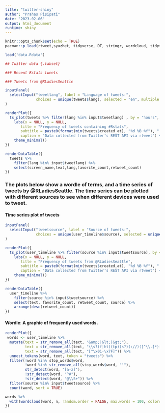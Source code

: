 ```yaml
---
title: "twitter-shiny"
author: "Prahas Pisipati"
date: "2023-02-06"
output: html_document
runtime: shiny
---
```


```r
knitr::opts_chunk$set(echo = TRUE)
pacman::p_load(rtweet,syuzhet, tidyverse, DT, stringr, wordcloud, tidytext, shiny)
```

```r
load('data.Rdata')

## Twitter data {.tabset}

### Recent Rstats tweets

### Tweets from @RLadiesSeattle

```

```r
inputPanel(
  selectInput("tweetlang", label = "Language of tweets:",
              choices = unique(tweets$lang), selected = "en", multiple = TRUE)
)

renderPlot({
  ts_plot(tweets %>% filter(lang %in% input$tweetlang) , by = "hours", col = "blue")  +
    labs(x = NULL, y = NULL,
       title = "Frequency of tweets containing #Rstats",
       subtitle = paste0(format(min(tweets$created_at), "%d %B %Y"), " to ", format(max(tweets$created_at),"%d %B %Y")),
       caption = "Data collected from Twitter's REST API via rtweet") + 
    theme_minimal()
})

renderDataTable({
  tweets %>% 
    filter(lang %in% input$tweetlang) %>% 
    select(screen_name,text,lang,favorite_count,retweet_count)
})

```

### The plots below show a wordle of terms, and a time series of tweets by @RLadiesSeattle. The time series can be plotted with different sources to see when different devices were used to tweet.

#### Time series plot of tweets

```r
inputPanel(
  selectInput("tweetsource", label = "Source of tweets:",
              choices = unique(user_timeline$source), selected = unique(user_timeline$source), multiple = TRUE)
)

renderPlot({
  ts_plot(user_timeline %>% filter(source %in% input$tweetsource), by = "months", col = "blue") +
    labs(x = NULL, y = NULL,
       title = "Frequency of tweets from @RLadiesSeattle",
       subtitle = paste0(format(min(tweets$created_at), "%d %B %Y"), " to ", format(max(tweets$created_at),"%d %B %Y")),
       caption = "Data collected from Twitter's REST API via rtweet") + 
    theme_minimal()
})

renderDataTable({
  user_timeline %>% 
    filter(source %in% input$tweetsource) %>% 
    select(text, favorite_count, retweet_count, source) %>%
    arrange(desc(retweet_count))
})

```

#### Wordle: A graphic of frequently used words.

```r
renderPlot({
 words <- user_timeline %>%
  mutate(text = str_remove_all(text, "&amp;|&lt;|&gt;"),
         text = str_remove_all(text, "\\s?(f|ht)(tp)(s?)(://)([^\\.]*)[\\.|/](\\S*)"),
         text = str_remove_all(text, "[^\x01-\x7F]")) %>% 
  unnest_tokens(word, text, token = "tweets") %>%
  filter(!word %in% stop_words$word,
         !word %in% str_remove_all(stop_words$word, "'"),
         str_detect(word, "[a-z]"),
         !str_detect(word, "^#"),         
         !str_detect(word, "@\\S+")) %>%
  filter(source %in% input$tweetsource) %>%
  count(word, sort = TRUE)

words %>% 
  with(wordcloud(word, n, random.order = FALSE, max.words = 100, colors = "#F29545")) 
})
```